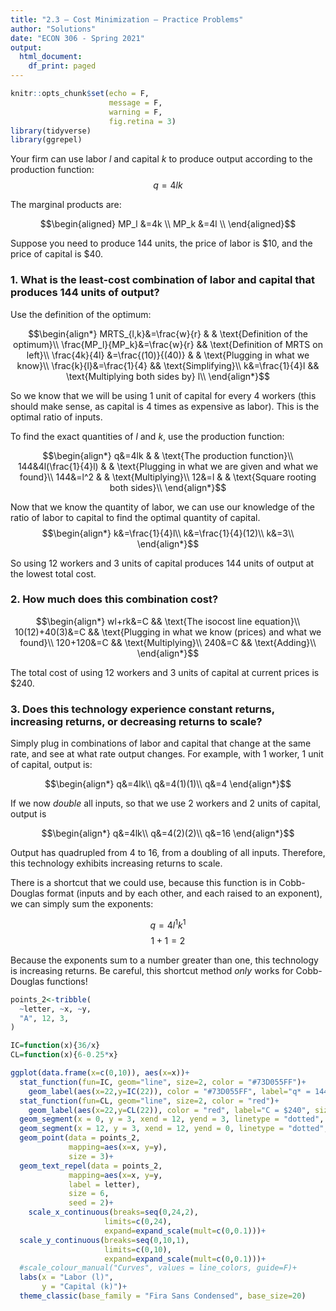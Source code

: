 ```yaml
---
title: "2.3 — Cost Minimization — Practice Problems"
author: "Solutions"
date: "ECON 306 - Spring 2021"
output:
  html_document:
    df_print: paged
---
```


```r
knitr::opts_chunk$set(echo = F,
                      message = F,
                      warning = F,
                      fig.retina = 3)
library(tidyverse)
library(ggrepel)
```

Your firm can use labor $l$ and capital $k$ to produce output according to the production function:
$$q=4lk$$


The marginal products are:

$$\begin{aligned}
MP_l &=4k \\
MP_k &=4l \\ \end{aligned}$$

Suppose you  need to produce 144 units, the price of labor is \$10, and the price of capital is \$40. 

### 1. What is the least-cost combination of labor and capital that produces 144 units of output?

Use the definition of the optimum:

$$\begin{align*}
MRTS_{l,k}&=\frac{w}{r} & & \text{Definition of the optimum}\\
\frac{MP_l}{MP_k}&=\frac{w}{r} && \text{Definition of MRTS on left}\\
\frac{4k}{4l} &=\frac{(10)}{(40)} & & \text{Plugging in what we know}\\
		\frac{k}{l}&=\frac{1}{4} && \text{Simplifying}\\
	k&=\frac{1}{4}l && \text{Multiplying both sides by} l\\	
\end{align*}$$

So we know that we will be using 1 unit of capital for every 4 workers (this should make sense, as capital is 4 times as expensive as labor). This is the optimal ratio of inputs. 

To find the exact quantities of $l$ and $k$, use the production function:

$$\begin{align*}
q&=4lk & & \text{The production function}\\
144&4l(\frac{1}{4}l) & & \text{Plugging in what we are given and what we found}\\
144&=l^2 & & \text{Multiplying}\\
12&=l & & \text{Square rooting both sides}\\
\end{align*}$$

Now that we know the quantity of labor, we can use our knowledge of the ratio of labor to capital to find the optimal quantity of capital. 
$$\begin{align*}
k&=\frac{1}{4}l\\
k&=\frac{1}{4}(12)\\
k&=3\\ 	
\end{align*}$$

So using 12 workers and 3 units of capital produces 144 units of output at the lowest total cost.

### 2. How much does this combination cost?

$$\begin{align*}
wl+rk&=C && \text{The isocost line equation}\\
10(12)+40(3)&=C && \text{Plugging in what we know (prices) and what we found}\\
120+120&=C && \text{Multiplying}\\
240&=C && \text{Adding}\\
\end{align*}$$

The total cost of using 12 workers and 3 units of capital at current prices is \$240.

### 3. Does this technology experience constant returns, increasing returns, or decreasing returns to scale?

Simply plug in combinations of labor and capital that change at the same rate, and see at what rate output changes. For example, with 1 worker, 1 unit of capital, output is:

$$\begin{align*}
q&=4lk\\
q&=4(1)(1)\\
q&=4
\end{align*}$$

If we now *double* all inputs, so that we use 2 workers and 2 units of capital, output is

$$\begin{align*}
q&=4lk\\
q&=4(2)(2)\\
q&=16
\end{align*}$$

Output has quadrupled from 4 to 16, from a doubling of all inputs. Therefore, this technology exhibits increasing returns to scale.

There is a shortcut that we could use, because this function is in Cobb-Douglas format (inputs and \emph{multiplied} by each other, and each raised to an exponent), we can simply sum the exponents:

$$q=4l^{1}k^{1}$$
$$1+1=2$$

Because the exponents sum to a number greater than one, this technology is increasing returns. Be careful, this shortcut method *only* works for Cobb-Douglas functions!


```r
points_2<-tribble(
  ~letter, ~x, ~y,
  "A", 12, 3,
)

IC=function(x){36/x}
CL=function(x){6-0.25*x}

ggplot(data.frame(x=c(0,10)), aes(x=x))+
  stat_function(fun=IC, geom="line", size=2, color = "#73D055FF")+
    geom_label(aes(x=22,y=IC(22)), color = "#73D055FF", label="q* = 144", size = 4)+
  stat_function(fun=CL, geom="line", size=2, color = "red")+
    geom_label(aes(x=22,y=CL(22)), color = "red", label="C = $240", size = 4)+
  geom_segment(x = 0, y = 3, xend = 12, yend = 3, linetype = "dotted", size = 1)+
  geom_segment(x = 12, y = 3, xend = 12, yend = 0, linetype = "dotted", size = 1)+
  geom_point(data = points_2,
             mapping=aes(x=x, y=y),
             size = 3)+
  geom_text_repel(data = points_2,
             mapping=aes(x=x, y=y,
             label = letter),
             size = 6,
             seed = 2)+
    scale_x_continuous(breaks=seq(0,24,2),
                     limits=c(0,24),
                     expand=expand_scale(mult=c(0,0.1)))+
  scale_y_continuous(breaks=seq(0,10,1),
                     limits=c(0,10),
                     expand=expand_scale(mult=c(0,0.1)))+
  #scale_colour_manual("Curves", values = line_colors, guide=F)+
  labs(x = "Labor (l)",
       y = "Capital (k)")+
  theme_classic(base_family = "Fira Sans Condensed", base_size=20)
```
